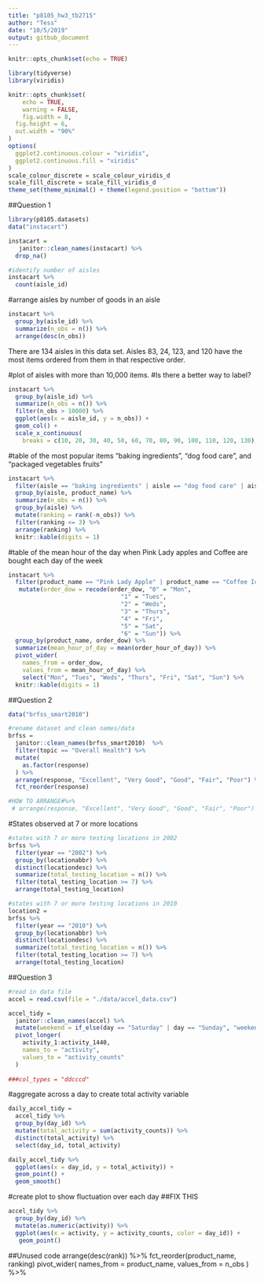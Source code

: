```yaml
---
title: "p8105_hw3_tb2715"
author: "Tess"
date: "10/5/2019"
output: gitbub_document
---
```


```r
knitr::opts_chunk$set(echo = TRUE)

library(tidyverse)
library(viridis)

knitr::opts_chunk$set(
	echo = TRUE,
	warning = FALSE,
	fig.width = 8, 
  fig.height = 6,
  out.width = "90%"
)
options(
  ggplot2.continuous.colour = "viridis",
  ggplot2.continuous.fill = "viridis"
)
scale_colour_discrete = scale_colour_viridis_d
scale_fill_discrete = scale_fill_viridis_d
theme_set(theme_minimal() + theme(legend.position = "bottom"))
```

##Question 1
```r
library(p8105.datasets)
data("instacart") 

instacart = 
   janitor::clean_names(instacart) %>%
  drop_na()

#identify number of aisles
instacart %>%
  count(aisle_id) 
```

#arrange aisles by number of goods in an aisle
```r
instacart %>%
  group_by(aisle_id) %>%
  summarize(n_obs = n()) %>%
  arrange(desc(n_obs))
```

There are 134 aisles in this data set. Aisles 83, 24, 123, and 120 have the most items ordered from them in that respective order. 

#plot of aisles with more than 10,000 items. 
#Is there a better way to label?
```r
instacart %>%
  group_by(aisle_id) %>%
  summarize(n_obs = n()) %>% 
  filter(n_obs > 10000) %>%
  ggplot(aes(x = aisle_id, y = n_obs)) +
  geom_col() +
  scale_x_continuous(
    breaks = c(10, 20, 30, 40, 50, 60, 70, 80, 90, 100, 110, 120, 130)) 

```

#table of the most popular items “baking ingredients”, “dog food care”, and “packaged vegetables fruits”
```r
instacart %>%
  filter(aisle == "baking ingredients" | aisle == "dog food care" | aisle == "packaged vegetables fruits") %>%
  group_by(aisle, product_name) %>%
  summarize(n_obs = n()) %>%
  group_by(aisle) %>%
  mutate(ranking = rank(-n_obs)) %>%
  filter(ranking <= 3) %>%
  arrange(ranking) %>%
  knitr::kable(digits = 1)

```

#table of the mean hour of the day when Pink Lady apples and Coffee are bought each day of the week
```r
instacart %>%
  filter(product_name == "Pink Lady Apple" | product_name == "Coffee Ice Cream") %>%
   mutate(order_dow = recode(order_dow, "0" = "Mon", 
                                "1" = "Tues", 
                                "2" = "Weds", 
                                "3" = "Thurs", 
                                "4" = "Fri", 
                                "5" = "Sat",
                                "6" = "Sun")) %>%
  group_by(product_name, order_dow) %>%
  summarize(mean_hour_of_day = mean(order_hour_of_day)) %>%
  pivot_wider(
    names_from = order_dow,
    values_from = mean_hour_of_day) %>%
    select("Mon", "Tues", "Weds", "Thurs", "Fri", "Sat", "Sun") %>%
  knitr::kable(digits = 1)
```

##Question 2
```r
data("brfss_smart2010") 

#rename dataset and clean names/data
brfss =
  janitor::clean_names(brfss_smart2010)  %>%
  filter(topic == "Overall Health") %>% 
  mutate(
    as.factor(response)
  ) %>%
  arrange(response, "Excellent", "Very Good", "Good", "Fair", "Poor") %>%
  fct_reorder(response)

#HOW TO ARRANGE#%>%
 # arrange(response, "Excellent", "Very Good", "Good", "Fair", "Poor")

```

#States observed at 7 or more locations
```r
#states with 7 or more testing locations in 2002
brfss %>% 
  filter(year == "2002") %>%
  group_by(locationabbr) %>%
  distinct(locationdesc) %>%
  summarize(total_testing_location = n()) %>%
  filter(total_testing_location >= 7) %>%
  arrange(total_testing_location)

#states with 7 or more testing locations in 2010
location2 =
brfss %>% 
  filter(year == "2010") %>%
  group_by(locationabbr) %>%
  distinct(locationdesc) %>%
  summarize(total_testing_location = n()) %>%
  filter(total_testing_location >= 7) %>%
  arrange(total_testing_location)
```



##Question 3
```r
#read in data file
accel = read.csv(file = "./data/accel_data.csv")

accel_tidy = 
  janitor::clean_names(accel) %>%
  mutate(weekend = if_else(day == "Saturday" | day == "Sunday", "weekend", "weekday")) %>%
  pivot_longer(
    activity_1:activity_1440, 
    names_to = "activity", 
    values_to = "activity_counts"
  ) 
  
###col_types = "ddcccd"
```

#aggregate across a day to create total activity variable
```r
daily_accel_tidy =
  accel_tidy %>%
  group_by(day_id) %>%
  mutate(total_activity = sum(activity_counts)) %>%
  distinct(total_activity) %>%
  select(day_id, total_activity)

daily_accel_tidy %>%
  ggplot(aes(x = day_id, y = total_activity)) +
  geom_point() +
  geom_smooth()
```

#create plot to show fluctuation over each day
##FIX THIS
```r
accel_tidy %>%
  group_by(day_id) %>%
  mutate(as.numeric(activity)) %>%
  ggplot(aes(x = activity, y = activity_counts, color = day_id)) +
   geom_point() 
```

##Unused code
  arrange(desc(rank)) %>%
  fct_reorder(product_name, ranking)
  pivot_wider(
    names_from = product_name, 
    values_from = n_obs
  ) %>%